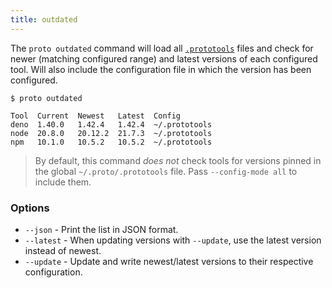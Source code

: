 ```yaml
---
title: outdated
---
```



<VersionLabel version="0.19.0" header />

The `proto outdated` command will load all [`.prototools`](../config) files and check for newer
(matching configured range) and latest versions of each configured tool. Will also include the
configuration file in which the version has been configured.

```
$ proto outdated

Tool  Current  Newest   Latest  Config
deno  1.40.0   1.42.4   1.42.4  ~/.prototools
node  20.8.0   20.12.2  21.7.3  ~/.prototools
npm   10.1.0   10.5.2   10.5.2  ~/.prototools
```

> By default, this command _does not_ check tools for versions pinned in the global
> `~/.proto/.prototools` file. Pass `--config-mode all` to include them.

### Options

- `--json` - Print the list in JSON format.
- `--latest` - When updating versions with `--update`, use the latest version instead of newest.
- `--update` - Update and write newest/latest versions to their respective configuration.
